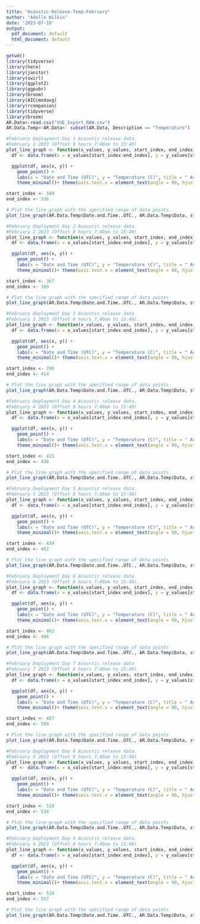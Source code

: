 ```yaml
---
title: "Acoustic-Release-Temp-February"
author: "Adelle Wilkin"
date: '2023-07-18'
output:
  pdf_document: default
  html_document: default
---
```


```r
getwd()
library(tidyverse)
library(here)
library(janitor)
library(swirl) 
library(ggplot2)
library(ggpubr)
library(broom)
library(AICcmodavg)
library(rcompanion)
library(tidyverse)
library(broom)
AR.Data<-read.csv("VUE_Export_RAW.csv")
AR.Data.Temp<-AR.Data<- subset(AR.Data, Description == "Temperature")
```


```r
#February Deployment Day 1 Acoustic release data.
#February 1 2023 (Offset 8 hours 7:40am to 15:40)
plot_line_graph <- function(x_values, y_values, start_index, end_index) {
  df <- data.frame(x = x_values[start_index:end_index], y = y_values[start_index:end_index])

  ggplot(df, aes(x, y)) +
    geom_point() +
    labs(x = "Date and Time (UTC)", y = "Temperature (C)", title = " Acoustic Release Temperature Variability Day 1") +
    theme_minimal()+ theme(axis.text.x = element_text(angle = 90, hjust = 1))}

start_index <- 349
end_index <- 336

# Plot the line graph with the specified range of data points
plot_line_graph(AR.Data.Temp$Date.and.Time..UTC., AR.Data.Temp$Data, start_index, end_index)
```

```r
#February Deployment Day 2 Acoustic release data.
#February 2 2023 (Offset 8 hours 7:40am to 15:40)
plot_line_graph <- function(x_values, y_values, start_index, end_index) {
  df <- data.frame(x = x_values[start_index:end_index], y = y_values[start_index:end_index])

  ggplot(df, aes(x, y)) +
    geom_point() +
    labs(x = "Date and Time (UTC)", y = "Temperature (C)", title = " Acoustic Release Temperature Variability Day 2") +
    theme_minimal()+ theme(axis.text.x = element_text(angle = 90, hjust = 1))}

start_index <- 367
end_index <- 389

# Plot the line graph with the specified range of data points
plot_line_graph(AR.Data.Temp$Date.and.Time..UTC., AR.Data.Temp$Data, start_index, end_index)
```

```r
#February Deployment Day 3 Acoustic release data
#February 3 2023 (Offset 8 hours 7:40am to 15:40).
plot_line_graph <- function(x_values, y_values, start_index, end_index) {
  df <- data.frame(x = x_values[start_index:end_index], y = y_values[start_index:end_index])

  ggplot(df, aes(x, y)) +
    geom_point() +
    labs(x = "Date and Time (UTC)", y = "Temperature (C)", title = " Acoustic Release Temperature Variability Day 3") +
    theme_minimal()+ theme(axis.text.x = element_text(angle = 90, hjust = 1))}

start_index <- 390
end_index <- 414

# Plot the line graph with the specified range of data points
plot_line_graph(AR.Data.Temp$Date.and.Time..UTC., AR.Data.Temp$Data, start_index, end_index)
```

```r
#February Deployment Day 4 Acoustic release data.
#February 4 2023 (Offset 8 hours 7:40am to 15:40)
plot_line_graph <- function(x_values, y_values, start_index, end_index) {
  df <- data.frame(x = x_values[start_index:end_index], y = y_values[start_index:end_index])

  ggplot(df, aes(x, y)) +
    geom_point() +
    labs(x = "Date and Time (UTC)", y = "Temperature (C)", title = " Acoustic Release Temperature Variability Day 4") +
    theme_minimal()+ theme(axis.text.x = element_text(angle = 90, hjust = 1))}

start_index <- 415
end_index <- 438

# Plot the line graph with the specified range of data points
plot_line_graph(AR.Data.Temp$Date.and.Time..UTC., AR.Data.Temp$Data, start_index, end_index)
```

```r
#February Deployment Day 5 Acoustic release data.
#February 5 2023 (Offset 8 hours 7:40am to 15:40)
plot_line_graph <- function(x_values, y_values, start_index, end_index) {
  df <- data.frame(x = x_values[start_index:end_index], y = y_values[start_index:end_index])

  ggplot(df, aes(x, y)) +
    geom_point() +
    labs(x = "Date and Time (UTC)", y = "Temperature (C)", title = " Acoustic Release Temperature Variability Day 5") +
    theme_minimal()+ theme(axis.text.x = element_text(angle = 90, hjust = 1))}

start_index <- 439
end_index <- 462

# Plot the line graph with the specified range of data points
plot_line_graph(AR.Data.Temp$Date.and.Time..UTC., AR.Data.Temp$Data, start_index, end_index)
```


```r
#February Deployment Day 6 Acoustic release data
#February 6 2023 (Offset 8 hours 7:40am to 15:40).
plot_line_graph <- function(x_values, y_values, start_index, end_index) {
  df <- data.frame(x = x_values[start_index:end_index], y = y_values[start_index:end_index])

  ggplot(df, aes(x, y)) +
    geom_point() +
    labs(x = "Date and Time (UTC)", y = "Temperature (C)", title = " Acoustic Release Temperature Variability Day 6") +
    theme_minimal()+ theme(axis.text.x = element_text(angle = 90, hjust = 1))}

start_index <- 463
end_index <- 486

# Plot the line graph with the specified range of data points
plot_line_graph(AR.Data.Temp$Date.and.Time..UTC., AR.Data.Temp$Data, start_index, end_index)
```

```r
#February Deployment Day 7 Acoustic release data
#February 7 2023 (Offset 8 hours 7:40am to 15:40).
plot_line_graph <- function(x_values, y_values, start_index, end_index) {
  df <- data.frame(x = x_values[start_index:end_index], y = y_values[start_index:end_index])

  ggplot(df, aes(x, y)) +
    geom_point() +
    labs(x = "Date and Time (UTC)", y = "Temperature (C)", title = " Acoustic Release Temperature Variability Day 7") +
    theme_minimal()+ theme(axis.text.x = element_text(angle = 90, hjust = 1))}

start_index <- 487
end_index <- 509

# Plot the line graph with the specified range of data points
plot_line_graph(AR.Data.Temp$Date.and.Time..UTC., AR.Data.Temp$Data, start_index, end_index)
```


```r
#February Deployment Day 8 Acoustic release data.
#February 8 2023 (Offset 8 hours 7:40am to 15:40)
plot_line_graph <- function(x_values, y_values, start_index, end_index) {
  df <- data.frame(x = x_values[start_index:end_index], y = y_values[start_index:end_index])

  ggplot(df, aes(x, y)) +
    geom_point() +
    labs(x = "Date and Time (UTC)", y = "Temperature (C)", title = " Acoustic Release Temperature Variability Day 8") +
    theme_minimal()+ theme(axis.text.x = element_text(angle = 90, hjust = 1))}

start_index <- 510
end_index <- 534

# Plot the line graph with the specified range of data points
plot_line_graph(AR.Data.Temp$Date.and.Time..UTC., AR.Data.Temp$Data, start_index, end_index)
```


```r
#February Deployment Day 9 Acoustic release data.
#February 9 2023 (Offset 8 hours 7:40am to 15:40)
plot_line_graph <- function(x_values, y_values, start_index, end_index) {
  df <- data.frame(x = x_values[start_index:end_index], y = y_values[start_index:end_index])

  ggplot(df, aes(x, y)) +
    geom_point() +
    labs(x = "Date and Time (UTC)", y = "Temperature (C)", title = " Acoustic Release Temperature Variability Day 9") +
    theme_minimal()+ theme(axis.text.x = element_text(angle = 90, hjust = 1))}

start_index <- 534
end_index <- 557

# Plot the line graph with the specified range of data points
plot_line_graph(AR.Data.Temp$Date.and.Time..UTC., AR.Data.Temp$Data, start_index, end_index)
```
